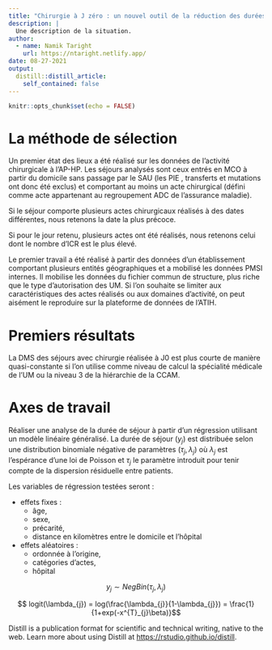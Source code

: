 ```yaml
---
title: "Chirurgie à J zéro : un nouvel outil de la réduction des durées de séjour ?"
description: |
  Une description de la situation.
author:
  - name: Namik Taright
    url: https://ntaright.netlify.app/
date: 08-27-2021
output:
  distill::distill_article:
    self_contained: false
---
```



```r
knitr::opts_chunk$set(echo = FALSE)
```

# La méthode de sélection
Un premier état des lieux a été réalisé sur les données de l'activité chirurgicale à l'AP-HP.
Les séjours analysés sont ceux entrés en MCO à partir du domicile sans passage par le SAU (les PIE , transferts et mutations ont donc été exclus) et comportant au moins un acte chirurgical (défini comme acte appartenant au regroupement ADC de l'assurance maladie).

Si le séjour comporte plusieurs actes chirurgicaux réalisés à des dates différentes, nous retenons la date la plus précoce.

Si pour le jour retenu, plusieurs actes ont été réalisés, nous retenons celui dont le nombre d'ICR est le plus élevé.

Le premier travail a été réalisé à partir des données d'un établissement comportant plusieurs entités géographiques et a mobilisé les données PMSI internes. Il mobilise les données du fichier commun de structure, plus riche que le type d'autorisation des UM.
Si l'on souhaite se limiter aux caractéristiques des actes réalisés ou aux domaines d'activité, on peut aisément le reproduire sur la plateforme de données de l'ATIH.

# Premiers résultats
La DMS des séjours avec chirurgie réalisée à J0 est plus courte de manière quasi-constante si l'on utilise comme niveau de calcul la spécialité médicale de l'UM ou la niveau 3 de la hiérarchie de la CCAM.

# Axes de travail
Réaliser une analyse de la durée de séjour à partir d'un régression utilisant un modèle linéaire généralisé.
La durée de séjour ($y_j$) est distribuée selon une distribution binomiale négative de paramètres ($\tau_{j}, \lambda_{j}$) où $\lambda_j$ est l'espérance d'une loi de Poisson et $\tau_j$ le paramètre introduit pour tenir compte de la dispersion résiduelle entre patients.

Les variables de régression testées seront : 

- effets fixes : 
    - âge, 
    - sexe, 
    - précarité, 
    - distance en kilomètres entre le domicile et l'hôpital
- effets aléatoires : 
    - ordonnée à l'origine, 
    - catégories d'actes, 
    - hôpital

$$
y_{j} \sim NegBin(\tau_{j}, \lambda_{j})
$$

$$    
logit(\lambda_{j}) = log(\frac{\lambda_{j}}{1-\lambda_{j}}) = \frac{1}{1+exp(-x^{T}_{j}\beta)}$$

Distill is a publication format for scientific and technical writing, native to the web.
Learn more about using Distill at <https://rstudio.github.io/distill>.


